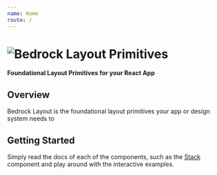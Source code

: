 ```yaml
---
name: Home
route: /
---
```


<h1 style={{width:"50%",margin:'auto'}}>
  <img
    src='https://user-images.githubusercontent.com/5460770/77477816-8df68000-6de2-11ea-83be-9f12c8de7f0d.png'
    alt='Bedrock Layout Primitives'
    style={{ objectFit:'cover', width:'100%', display:'block', height:'auto'}}
  />
</h1>

<p style={{textAlign:'center'}}><strong>Foundational Layout Primitives for your React App</strong></p>

## Overview

Bedrock Layout is the foundational layout primitives your app or design system needs to 

## Getting Started

Simply read the docs of each of the components, such as the [Stack](/src-components-stack) component and play around with the interactive examples.